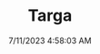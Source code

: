 ---
width: 6000
height: 4000
title: Targa
description: Marble Grey 1986 Porsche 911 Carrera Targa with blue interior shot in Austin, TX.
date: 7/11/2023 4:58:03 AM
cameraMake: Sony
cameraModel: ILCE-7M3
lens: E 35-150mm F2.0-F2.8 A058
settingsfStop: f/8
settingsISO: ISO 800
settingsShutter: 1/160
settingsFocalLength: 126 mm
---